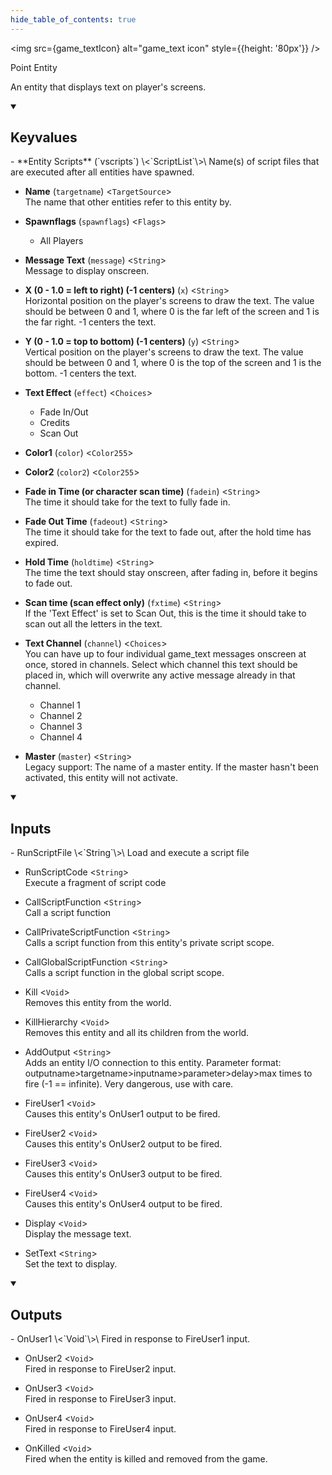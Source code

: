 ```yaml
---
hide_table_of_contents: true
---
```


<!---
!!!!!!
THIS PAGE IS AUTOGENERATED FROM GAME FGD DEFINITIONS!
DO NOT EDIT MANUALLY!
!!!!!!

In order to make edits, you can make an annotation file in /fgd_dump_overrides
-->



<img src={game_textIcon} alt="game_text icon" style={{height: '80px'}} />

Point Entity

An entity that displays text on player's screens.

<details open>
<summary><h2>Keyvalues</h2></summary>
- **Entity Scripts** (`vscripts`) \<`ScriptList`\>\
Name(s) of script files that are executed after all entities have spawned.

- **Name** (`targetname`) \<`TargetSource`\>\
The name that other entities refer to this entity by.

- **Spawnflags** (`spawnflags`) \<`Flags`\>
  - All Players 


- **Message Text** (`message`) \<`String`\>\
Message to display onscreen.

- **X (0 - 1.0 = left to right) (-1 centers)** (`x`) \<`String`\>\
Horizontal position on the player's screens to draw the text. The value should be between 0 and 1, where 0 is the far left of the screen and 1 is the far right. -1 centers the text.

- **Y (0 - 1.0 = top to bottom) (-1 centers)** (`y`) \<`String`\>\
Vertical position on the player's screens to draw the text. The value should be between 0 and 1, where 0 is the top of the screen and 1 is the bottom. -1 centers the text.

- **Text Effect** (`effect`) \<`Choices`\>
  - Fade In/Out 
  - Credits 
  - Scan Out 


- **Color1** (`color`) \<`Color255`\>

- **Color2** (`color2`) \<`Color255`\>

- **Fade in Time (or character scan time)** (`fadein`) \<`String`\>\
The time it should take for the text to fully fade in.

- **Fade Out Time** (`fadeout`) \<`String`\>\
The time it should take for the text to fade out, after the hold time has expired.

- **Hold Time** (`holdtime`) \<`String`\>\
The time the text should stay onscreen, after fading in, before it begins to fade out.

- **Scan time (scan effect only)** (`fxtime`) \<`String`\>\
If the 'Text Effect' is set to Scan Out, this is the time it should take to scan out all the letters in the text.

- **Text Channel** (`channel`) \<`Choices`\>\
You can have up to four individual game_text messages onscreen at once, stored in channels. Select which channel this text should be placed in, which will overwrite any active message already in that channel.
  - Channel 1 
  - Channel 2 
  - Channel 3 
  - Channel 4 


- **Master** (`master`) \<`String`\>\
Legacy support: The name of a master entity. If the master hasn't been activated, this entity will not activate.


 </details>
<details open>
<summary><h2>Inputs</h2></summary>
- RunScriptFile \<`String`\>\
Load and execute a script file

- RunScriptCode \<`String`\>\
Execute a fragment of script code

- CallScriptFunction \<`String`\>\
Call a script function

- CallPrivateScriptFunction \<`String`\>\
Calls a script function from this entity's private script scope.

- CallGlobalScriptFunction \<`String`\>\
Calls a script function in the global script scope.

- Kill \<`Void`\>\
Removes this entity from the world.

- KillHierarchy \<`Void`\>\
Removes this entity and all its children from the world.

- AddOutput \<`String`\>\
Adds an entity I/O connection to this entity. Parameter format: outputname&gt;targetname>inputname&gt;parameter&gt;delay&gt;max times to fire (-1 == infinite). Very dangerous, use with care.

- FireUser1 \<`Void`\>\
Causes this entity's OnUser1 output to be fired.

- FireUser2 \<`Void`\>\
Causes this entity's OnUser2 output to be fired.

- FireUser3 \<`Void`\>\
Causes this entity's OnUser3 output to be fired.

- FireUser4 \<`Void`\>\
Causes this entity's OnUser4 output to be fired.

- Display \<`Void`\>\
Display the message text.

- SetText \<`String`\>\
Set the text to display.


 </details>
<details open>
<summary><h2>Outputs</h2></summary>
- OnUser1 \<`Void`\>\
Fired in response to FireUser1 input.

- OnUser2 \<`Void`\>\
Fired in response to FireUser2 input.

- OnUser3 \<`Void`\>\
Fired in response to FireUser3 input.

- OnUser4 \<`Void`\>\
Fired in response to FireUser4 input.

- OnKilled \<`Void`\>\
Fired when the entity is killed and removed from the game.


 </details>